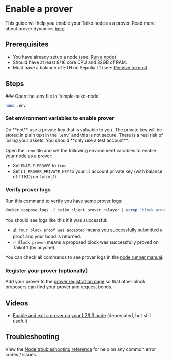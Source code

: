 
# Enable a prover

This guide will help you enable your Taiko node as a prover. Read more about prover dynamics [here](/docs/concepts/proving#prover-dynamics).

## Prerequisites

- You have already setup a node (see: [Run a node](/docs/guides/run-a-node))
- Should have at least 8/16 core CPU and 32GB of RAM.
- Must have a balance of ETH on Sepolia L1 (see: [Receive tokens](/docs/guides/receive-tokens)).

## Steps

<Steps>
### Open the .env file in `simple-taiko-node`

```sh
nano .env
```

### Set environment variables to enable prover

<Callout type="warning">
  Do **not** use a private key that is valuable to you. The private key will be
  stored in plain text in the `.env` and this is not secure. There is a real
  risk of losing your assets. You should **only use a test account**.
</Callout>

Open the `.env` file and set the following environment variables to enable your node as a prover:

- Set `ENABLE_PROVER` to `true`
- Set `L1_PROVER_PRIVATE_KEY` to your L1 account private key (with balance of TTKOj on TaikoL1)

### Verify prover logs

Run this command to verify you have some prover logs:

```sh
docker compose logs -f taiko_client_prover_relayer | egrep "block proof was|proof submission error|Block proven"
```

You should see logs like this if it was successful:

- `💰 Your block proof was accepted` means you successfully submitted a proof and your bond is returned.
- `✅ Block proven` means a proposed block was successfully proved on TaikoL1 (by anyone).

You can check all commands to see prover logs in the [node runner manual](/docs/manuals/node-runner-manual#view-client-prover-relayer-logs).

### Register your prover (optionally)

Add your prover to the [prover registration page](/docs/reference/prover-market.mdx) so that other block proposers can find your prover and request bonds.

</Steps>

## Videos

- [Enable and exit a prover on your L2/L3 node](https://www.youtube.com/watch?v=yAHpbmNEC0M) (deprecated, but still useful)

## Troubleshooting

View the [Node troubleshooting reference](/docs/reference/node-troubleshooting) for help on any common error codes / issues.
